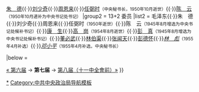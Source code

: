{{Navbox
|name = 中共中央政治局/7
|title = [[中国共产党]][[中国共产党第七届中央委员会|第七届]][[中国共产党中央政治局|中央政治局]]
|above = 1945年6月19日[[中国共产党第七届中央委员会|中共七届一中全会]]选举产生，1945年6月至1956年9月任职
|group1 = 5+1 [[中国共产党中央书记处|书记处书记]]<ref group="注">第七届中央政治局不设[[中国共产党中央政治局常务委员会|常委会]]，由中央书记处履行政治局常委会职权。</ref>
|list1 = [[毛泽东]]<small>（中央主席）</small>{{·}}[[朱德|朱　德]]{{·}}[[刘少奇]]{{·}}[[周恩来]]{{·}}[[任弼时]]<small>（中央秘书长，1950年10月逝世）</small>{{·}}[[陈云|陈　云]]<small>（1950年10月递补为中央书记处书记）</small>
|group2 = 13+2 委员
|list2 = 毛泽东{{·}}朱　德{{·}}刘少奇</small>{{·}}周恩来{{·}}任弼时<small>（1950年逝世）</small>{{·}}陈　云<small>（1945年8月增选为中央书记处候补书记）</small>{{·}}[[康生|康　生]]{{·}}[[高岗|高　岗]]<small>（1954年8月逝世）</small>{{·}}[[彭真|彭　真]]<small>（1945年8月增选为中央书记处候补书记）</small>{{·}}[[董必武]]{{·}}[[林伯渠]]{{·}}[[张闻天]]{{·}}[[彭德怀]]{{·}}''[[林彪|林　彪]]''<small>（1955年4月补选）</small>{{·}}''[[邓小平]]''<small>（1955年4月补选，中央秘书长）</small>

|below =  <div style="text-align: left;"><references group="注" /></div>
[[Template:中共中央政治局/6|« 第六届]] → '''第七届''' → [[Template:中共中央政治局/8|第八届（十一中全會前）»]]
}}<noinclude>

[[Category:中国共产党第七届中央政治局|*]]
[[Category:中共中央政治局导航模板]]
</noinclude>